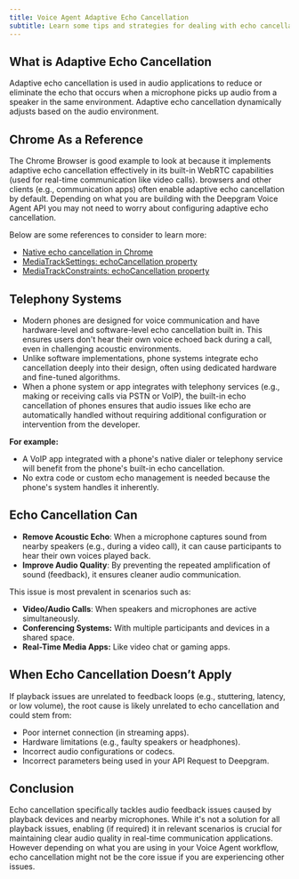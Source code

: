 ```yaml
---
title: Voice Agent Adaptive Echo Cancellation
subtitle: Learn some tips and strategies for dealing with echo cancellation.
---
```


## What is Adaptive Echo Cancellation

Adaptive echo cancellation is used in audio applications to reduce or eliminate the echo that occurs when a microphone picks up audio from a speaker in the same environment. Adaptive echo cancellation dynamically adjusts based on the audio environment.

## Chrome As a Reference

The Chrome Browser is good example to look at because it implements adaptive echo cancellation effectively in its built-in WebRTC capabilities (used for real-time communication like video calls). browsers and other clients (e.g., communication apps) often enable adaptive echo cancellation by default. Depending on what you are building with the Deepgram Voice Agent API you may not need to worry about configuring adaptive echo cancellation.

Below are some references to consider to learn more:

* [Native echo cancellation in Chrome](https://developer.chrome.com/blog/more-native-echo-cancellation/?utm_source=chatgpt.com)
* [MediaTrackSettings: echoCancellation property](https://developer.mozilla.org/en-US/docs/Web/API/MediaTrackSettings/echoCancellation?)
* [MediaTrackConstraints: echoCancellation property](https://developer.mozilla.org/en-US/docs/Web/API/MediaTrackConstraints/echoCancellation?)

## Telephony Systems

* Modern phones are designed for voice communication and have hardware-level and software-level echo cancellation built in. This ensures users don't hear their own voice echoed back during a call, even in challenging acoustic environments.
* Unlike software implementations, phone systems integrate echo cancellation deeply into their design, often using dedicated hardware and fine-tuned algorithms.
* When a phone system or app integrates with telephony services (e.g., making or receiving calls via PSTN or VoIP), the built-in echo cancellation of phones ensures that audio issues like echo are automatically handled without requiring additional configuration or intervention from the developer.

**For example:**

* A VoIP app integrated with a phone's native dialer or telephony service will benefit from the phone's built-in echo cancellation.
* No extra code or custom echo management is needed because the phone's system handles it inherently.

## Echo Cancellation Can

* **Remove Acoustic Echo**: When a microphone captures sound from nearby speakers (e.g., during a video call), it can cause participants to hear their own voices played back.
* **Improve Audio Quality**: By preventing the repeated amplification of sound (feedback), it ensures cleaner audio communication.

This issue is most prevalent in scenarios such as:

* **Video/Audio Calls**: When speakers and microphones are active simultaneously.
* **Conferencing Systems:** With multiple participants and devices in a shared space.
* **Real-Time Media Apps:** Like video chat or gaming apps.

## When Echo Cancellation Doesn’t Apply

If playback issues are unrelated to feedback loops (e.g., stuttering, latency, or low volume), the root cause is likely unrelated to echo cancellation and could stem from:

* Poor internet connection (in streaming apps).
* Hardware limitations (e.g., faulty speakers or headphones).
* Incorrect audio configurations or codecs.
* Incorrect parameters being used in your API Request to Deepgram.

## Conclusion

Echo cancellation specifically tackles audio feedback issues caused by playback devices and nearby microphones. While it's not a solution for all playback issues, enabling (if required) it in relevant scenarios is crucial for maintaining clear audio quality in real-time communication applications. However depending on what you are using in your Voice Agent workflow, echo cancellation might not be the core issue if you are experiencing other issues.
